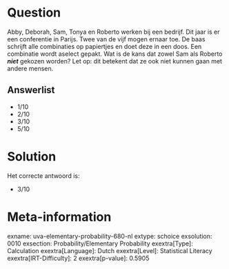 Question
========

Abby, Deborah, Sam, Tonya en Roberto werken bij een bedrijf. Dit jaar is
er een conferentie in Parijs. Twee van de vijf mogen ernaar toe. De baas
schrijft alle combinaties op papiertjes en doet deze in een doos. Een
combinatie wordt aselect gepakt. Wat is de kans dat zowel Sam als
Roberto ***niet*** gekozen worden? Let op: dit betekent dat ze ook niet
kunnen gaan met andere mensen.


Answerlist
----------

* 1/10
* 2/10
* 3/10
* 5/10

Solution
========

Het correcte antwoord is: 

* 3/10

Meta-information
================
exname: uva-elementary-probability-680-nl
extype: schoice
exsolution: 0010
exsection: Probability/Elementary Probability
exextra[Type]: Calculation
exextra[Language]: Dutch
exextra[Level]: Statistical Literacy
exextra[IRT-Difficulty]: 2
exextra[p-value]: 0.5905
